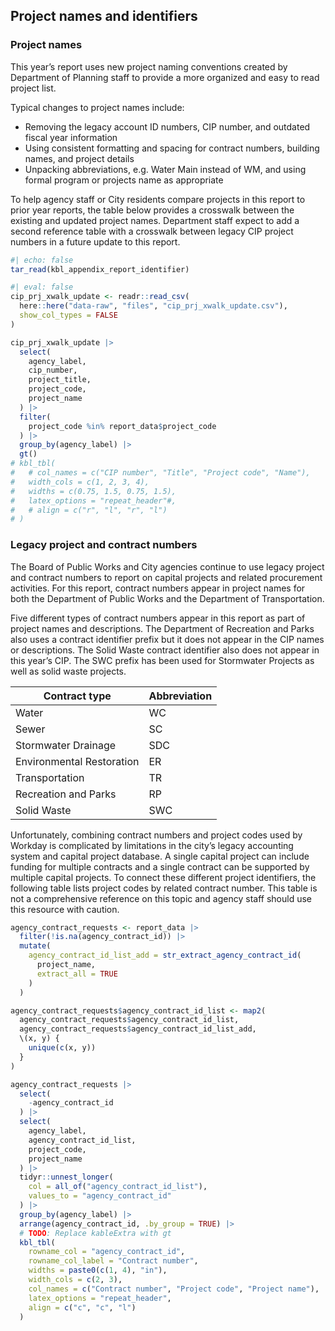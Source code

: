 ## Project names and identifiers

### Project names

This year's report uses new project naming conventions created by Department of Planning staff to provide a more organized and easy to read project list.

Typical changes to project names include:

-   Removing the legacy account ID numbers, CIP number, and outdated fiscal year information
-   Using consistent formatting and spacing for contract numbers, building names, and project details
-   Unpacking abbreviations, e.g. Water Main instead of WM, and using formal program or projects name as appropriate

To help agency staff or City residents compare projects in this report to prior year reports, the table below provides a crosswalk between the existing and updated project names. Department staff expect to add a second reference table with a crosswalk between legacy CIP project numbers in a future update to this report.

```r
#| echo: false
tar_read(kbl_appendix_report_identifier)
```

<!-- ### CIP numbers -->

<!-- Previously, the Department of Planning maintained a database with a unique CIP (Capital Improvement Program) number for each capital project. The city's accounting system, however, did not use the CIP number as a project account identifier. When Baltimore City migrated accounting records to Workday in 2022 and 2023, agency staff could not automatically match the legacy CIP numbers to new project codes. For this report, Department of Planning staff manually created a crosswalk to match CIP numbers and project codes. -->

```r
#| eval: false
cip_prj_xwalk_update <- readr::read_csv(
  here::here("data-raw", "files", "cip_prj_xwalk_update.csv"),
  show_col_types = FALSE
)

cip_prj_xwalk_update |>
  select(
    agency_label,
    cip_number,
    project_title,
    project_code,
    project_name
  ) |>
  filter(
    project_code %in% report_data$project_code
  ) |>
  group_by(agency_label) |>
  gt()
# kbl_tbl(
#   # col_names = c("CIP number", "Title", "Project code", "Name"),
#   width_cols = c(1, 2, 3, 4),
#   widths = c(0.75, 1.5, 0.75, 1.5),
#   latex_options = "repeat_header"#,
#   # align = c("r", "l", "r", "l")
# )
```

### Legacy project and contract numbers

The Board of Public Works and City agencies continue to use legacy project and contract numbers to report on capital projects and related procurement activities. For this report, contract numbers appear in project names for both the Department of Public Works and the Department of Transportation.

Five different types of contract numbers appear in this report as part of project names and descriptions. The Department of Recreation and Parks also uses a contract identifier prefix but it does not appear in the CIP names or descriptions. The Solid Waste contract identifier also does not appear in this year's CIP. The SWC prefix has been used for Stormwater Projects as well as solid waste projects.

| Contract type             | Abbreviation |
|---------------------------|--------------|
| Water                     | WC           |
| Sewer                     | SC           |
| Stormwater Drainage       | SDC          |
| Environmental Restoration | ER           |
| Transportation            | TR           |
| Recreation and Parks      | RP           |
| Solid Waste               | SWC          |

Unfortunately, combining contract numbers and project codes used by Workday is complicated by limitations in the city's legacy accounting system and capital project database. A single capital project can include funding for multiple contracts and a single contract can be supported by multiple capital projects. To connect these different project identifiers, the following table lists project codes by related contract number. This table is not a comprehensive reference on this topic and agency staff should use this resource with caution.

```r
agency_contract_requests <- report_data |>
  filter(!is.na(agency_contract_id)) |>
  mutate(
    agency_contract_id_list_add = str_extract_agency_contract_id(
      project_name,
      extract_all = TRUE
    )
  )

agency_contract_requests$agency_contract_id_list <- map2(
  agency_contract_requests$agency_contract_id_list,
  agency_contract_requests$agency_contract_id_list_add,
  \(x, y) {
    unique(c(x, y))
  }
)

agency_contract_requests |>
  select(
    -agency_contract_id
  ) |>
  select(
    agency_label,
    agency_contract_id_list,
    project_code,
    project_name
  ) |>
  tidyr::unnest_longer(
    col = all_of("agency_contract_id_list"),
    values_to = "agency_contract_id"
  ) |>
  group_by(agency_label) |>
  arrange(agency_contract_id, .by_group = TRUE) |>
  # TODO: Replace kableExtra with gt
  kbl_tbl(
    rowname_col = "agency_contract_id",
    rowname_col_label = "Contract number",
    widths = paste0(c(1, 4), "in"),
    width_cols = c(2, 3),
    col_names = c("Contract number", "Project code", "Project name"),
    latex_options = "repeat_header",
    align = c("c", "c", "l")
  )
```
